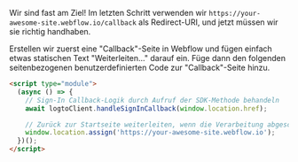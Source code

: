 Wir sind fast am Ziel! Im letzten Schritt verwenden wir `https://your-awesome-site.webflow.io/callback` als Redirect-URI, und jetzt müssen wir sie richtig handhaben.

Erstellen wir zuerst eine "Callback"-Seite in Webflow und fügen einfach etwas statischen Text "Weiterleiten..." darauf ein. Füge dann den folgenden seitenbezogenen benutzerdefinierten Code zur "Callback"-Seite hinzu.

```html
<script type="module">
  (async () => {
    // Sign-In Callback-Logik durch Aufruf der SDK-Methode behandeln
    await logtoClient.handleSignInCallback(window.location.href);

    // Zurück zur Startseite weiterleiten, wenn die Verarbeitung abgeschlossen ist
    window.location.assign('https://your-awesome-site.webflow.io');
  })();
</script>
```
